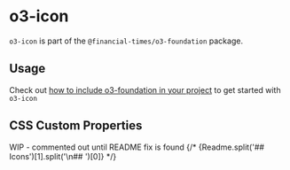 
<Meta title="Whitelabel/o3-foundation/o3-icon/Readme" />

# o3-icon

`o3-icon` is part of the `@financial-times/o3-foundation` package.

## Usage

Check out [how to include o3-foundation in your project](?path=/docs/whitelabel-o3-foundation-readme--jsx-documentation#usage) to get started with `o3-icon`

## CSS Custom Properties

WIP - commented out until README fix is found
{/* <Markdown>{Readme.split('## Icons')[1].split('\n## ')[0]}</Markdown> */}

